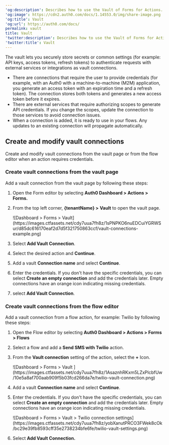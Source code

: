 ---
'og:description': Describes how to use the Vault of Forms for Actions.
'og:image': https://cdn2.auth0.com/docs/1.14553.0/img/share-image.png
'og:title': Vault
'og:url': https://auth0.com/docs/
permalink: vault
title: Vault
'twitter:description': Describes how to use the Vault of Forms for Actions.
'twitter:title': Vault
---
The vault lets you securely store secrets or common settings (for example: API keys, <Tooltip tip="Access Token: Authorization credential, in the form of an opaque string or JWT, used to access an API." cta="View Glossary" href="/docs/glossary?term=access+tokens">access tokens</Tooltip>, <Tooltip tip="Access Token: Authorization credential, in the form of an opaque string or JWT, used to access an API." cta="View Glossary" href="/docs/glossary?term=refresh+tokens">refresh tokens</Tooltip>) to authenticate requests with external services or integrations as vault connections.

<Callout icon="file-lines" color="#0EA5E9" iconType="regular">

* There are connections that require the user to provide credentials (for example, with an Auth0 with a machine-to-machine (M2M) application, you generate an access token with an expiration time and a refresh token). The connection stores both tokens and generates a new access token before it expires.
* There are external services that require authorizing scopes to generate API credentials. If you change the scopes, update the connection to those services to avoid connection issues.
* When a connection is added, it is ready to use in your flows. Any updates to an existing connection will propagate automatically.

</Callout>

## Create and modify vault connections

Create and modify vault connections from the vault page or from the flow editor when an action requires credentials.

### Create vault connections from the vault page

Add a vault connection from the vault page by following these steps:

1. Open the Form editor by selecting **Auth0 Dashboard > Actions > Forms.**
2. From the top left corner, **{tenantName} >** **Vault** to open the vault page.

   <Frame>![Dashboard > Forms > Vault](https://images.ctfassets.net/cdy7uua7fh8z/1sPNPKO6nuEDCuiYGRWSur/d85dc616170eaf2d7d5f321750863ccf/vault-connections-example.png)</Frame>
3. Select **Add Vault Connection**.
4. Select the desired action and **Continue**.
5. Add a vault **Connection name** and select **Continue**.
6. Enter the credentials.
   If you don't have the specific credentials, you can select **Create an empty connection** and add the credentials later. Empty connections have an orange icon indicating missing credentials.
7. select **Add Vault Connection**.

### Create vault connections from the flow editor

Add a vault connection from a flow action, for example: Twilio by following these steps:

1. Open the Flow editor by selecting **Auth0 Dashboard > Actions > Forms > Flows**
2. Select a flow and add a **Send SMS with Twilio** action.
3. From the **Vault connection** setting of the action, select the **+** Icon.

   <Frame>![Dashboard > Forms > Vault ](https://images.ctfassets.net/cdy7uua7fh8z/1AsaznhRKxm5LZxPlcbfUw/10e5a8af700aab909f5b03fcd266da7e/twilio-vault-connection.png)</Frame>
4. Add a vault **Connection name** and select **Continue**.
5. Enter the credentials.
   If you don't have the specific credentials, you can select **Create an empty connection** and add the credentials later. Empty connections have an orange icon indicating missing credentials.

   <Frame>![Dashboard > Forms > Vault > Twilio connection settings](https://images.ctfassets.net/cdy7uua7fh8z/yobXanutPRCO3FWek8cOk/bc29e39fb8593cff35e2738234bfe6fe/twilio-vault-settings.png)</Frame>
6. Select **Add Vault Connection.**